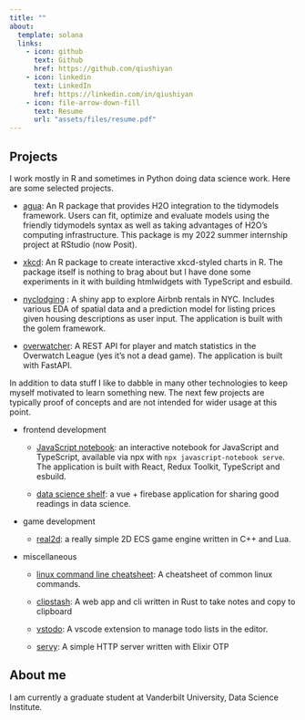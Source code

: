 ```yaml
---
title: ""
about:
  template: solana
  links:
    - icon: github
      text: Github
      href: https://github.com/qiushiyan
    - icon: linkedin
      text: LinkedIn
      href: https://linkedin.com/in/qiushiyan
    - icon: file-arrow-down-fill
      text: Resume
      url: "assets/files/resume.pdf"
---
```


## Projects

I work mostly in R and sometimes in Python doing data science work. Here are some selected projects.

- [agua](https://agua.tidymodels.org): An R package that provides H2O integration to the tidymodels framework. Users can fit, optimize and evaluate models using the friendly tidymodels syntax as well as taking advantages of H2O's computing infrastructure. This package is my 2022 summer internship project at RStudio (now Posit).

- [xkcd](https://qiushiyan.github.io/xkcd/): An R package to create interactive xkcd-styled charts in R. The package itself is nothing to brag about but I have done some experiments in it with building htmlwidgets with TypeScript and esbuild.

- [nyclodging](https://github.com/qiushiyan/nyclodging) : A shiny app to explore Airbnb rentals in NYC. Includes various EDA of spatial data and a prediction model for listing prices given housing descriptions as user input. The application is built with the golem framework.

- [overwatcher](https://overwatcher-stat.herokuapp.com/docs): A REST API for player and match statistics in the Overwatch League (yes it's not a dead game). The application is built with FastAPI.


In addition to data stuff I like to dabble in many other technologies to keep myself motivated to learn something new.
The next few projects are typically proof of concepts and are not intended for wider usage at this point.

- frontend development

  - [JavaScript notebook](https://github.com/qiushiyan/js-notebook): an interactive notebook for JavaScript and TypeScript, available via npx with `npx javascript-notebook serve`. The application is built with React, Redux Toolkit, TypeScript and esbuild.

  - [data science shelf](dsbook-list.web.app/): a vue + firebase application for sharing good readings in data science.

- game development

  - [real2d](https://github.com/qiushiyan/real2d): a really simple 2D ECS game engine written in C++ and Lua.

- miscellaneous

  - [linux command line cheatsheet](https://github.com/qiushiyan/linux-command-line-cheatsheet/blob/main/Linux_Command_Line_Cheat_Sheet.pdf?raw=true): A cheatsheet of common linux commands.

  - [clipstash](https://github.com/qiushiyan/clipstash): A web app and cli written in Rust to take notes and copy to clipboard

  - [vstodo](https://github.com/qiushiyan/vstodo): A vscode extension to manage todo lists in the editor.

  - [servy](https://github.com/qiushiyan/servy): A simple HTTP server written with Elixir OTP

## About me

I am currently a graduate student at Vanderbilt University, Data Science Institute.
